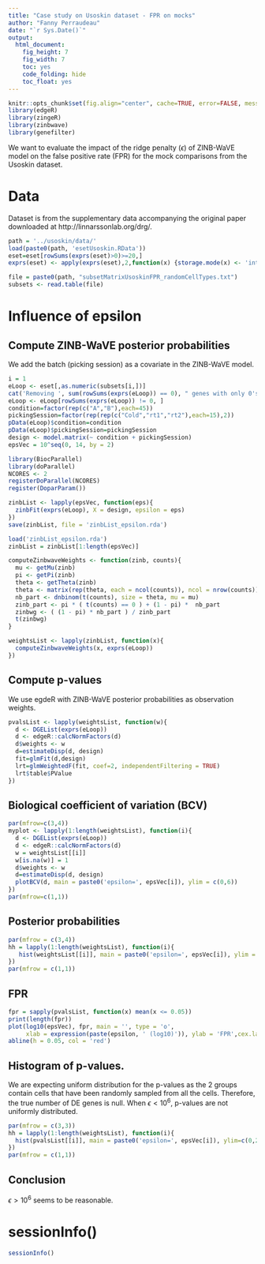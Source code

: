 ```yaml
---
title: "Case study on Usoskin dataset - FPR on mocks"
author: "Fanny Perraudeau"
date: "`r Sys.Date()`"
output: 
  html_document: 
    fig_height: 7
    fig_width: 7
    toc: yes
    code_folding: hide
    toc_float: yes
---
```


```r
knitr::opts_chunk$set(fig.align="center", cache=TRUE, error=FALSE, message=FALSE, warning=TRUE)
library(edgeR)
library(zingeR)
library(zinbwave)
library(genefilter)
```

We want to evaluate the impact of the ridge penalty ($\epsilon$) of ZINB-WaVE model on the false positive rate (FPR) for the mock comparisons from the Usoskin dataset.

# Data

Dataset is from the supplementary data accompanying the original paper downloaded at http://linnarssonlab.org/drg/.

```r
path = '../usoskin/data/'
load(paste0(path, 'esetUsoskin.RData'))
eset=eset[rowSums(exprs(eset)>0)>=20,]
exprs(eset) <- apply(exprs(eset),2,function(x) {storage.mode(x) <- 'integer'; x})

file = paste0(path, "subsetMatrixUsoskinFPR_randomCellTypes.txt")
subsets <- read.table(file)
```

# Influence of epsilon

## Compute ZINB-WaVE posterior probabilities

We add the batch (picking session) as a covariate in the ZINB-WaVE model.

```r
i = 1 
eLoop <- eset[,as.numeric(subsets[i,])]
cat('Removing ', sum(rowSums(exprs(eLoop)) == 0), " genes with only 0's")
eLoop <- eLoop[rowSums(exprs(eLoop)) != 0, ]
condition=factor(rep(c("A","B"),each=45))
pickingSession=factor(rep(rep(c("Cold","rt1","rt2"),each=15),2))
pData(eLoop)$condition=condition
pData(eLoop)$pickingSession=pickingSession
design <- model.matrix(~ condition + pickingSession)
epsVec = 10^seq(0, 14, by = 2)
```

```r
library(BiocParallel)
library(doParallel)
NCORES <- 2
registerDoParallel(NCORES)
register(DoparParam())

zinbList <- lapply(epsVec, function(eps){
  zinbFit(exprs(eLoop), X = design, epsilon = eps)
})
save(zinbList, file = 'zinbList_epsilon.rda')
```

```r
load('zinbList_epsilon.rda')
zinbList = zinbList[1:length(epsVec)]
```

```r
computeZinbwaveWeights <- function(zinb, counts){
  mu <- getMu(zinb)
  pi <- getPi(zinb)
  theta <- getTheta(zinb)
  theta <- matrix(rep(theta, each = ncol(counts)), ncol = nrow(counts))
  nb_part <- dnbinom(t(counts), size = theta, mu = mu)
  zinb_part <- pi * ( t(counts) == 0 ) + (1 - pi) *  nb_part
  zinbwg <- ( (1 - pi) * nb_part ) / zinb_part 
  t(zinbwg)
}

weightsList <- lapply(zinbList, function(x){
  computeZinbwaveWeights(x, exprs(eLoop))
})
```

## Compute p-values

We use egdeR with ZINB-WaVE posterior probabilities as observation weights.

```r
pvalsList <- lapply(weightsList, function(w){
  d <- DGEList(exprs(eLoop))
  d <- edgeR::calcNormFactors(d)
  d$weights <- w
  d=estimateDisp(d, design)
  fit=glmFit(d,design)
  lrt=glmWeightedF(fit, coef=2, independentFiltering = TRUE)
  lrt$table$PValue
})
```

## Biological coefficient of variation (BCV)
```r
par(mfrow=c(3,4))
myplot <- lapply(1:length(weightsList), function(i){
  d <- DGEList(exprs(eLoop))
  d <- edgeR::calcNormFactors(d)
  w = weightsList[[i]]
  w[is.na(w)] = 1
  d$weights <- w
  d=estimateDisp(d, design)
  plotBCV(d, main = paste0('epsilon=', epsVec[i]), ylim = c(0,6))
})
par(mfrow=c(1,1))
```

## Posterior probabilities
```r
par(mfrow = c(3,4))
hh = lapply(1:length(weightsList), function(i){
   hist(weightsList[[i]], main = paste0('epsilon=', epsVec[i]), ylim = c(0,5e5))
})
par(mfrow = c(1,1))
```

## FPR
```r
fpr = sapply(pvalsList, function(x) mean(x <= 0.05))
print(length(fpr))
plot(log10(epsVec), fpr, main = '', type = 'o', 
     xlab = expression(paste(epsilon, ' (log10)')), ylab = 'FPR',cex.lab = 1.5,cex.axis= 1.5)
abline(h = 0.05, col = 'red')
```

## Histogram of p-values.

We are expecting uniform distribution for the p-values as the 2 groups contain cells that have been randomly sampled from all the cells. Therefore, the true number of DE genes is null. When $\epsilon < 10^6$, p-values are not uniformly distributed.

```r
par(mfrow = c(3,3))
hh = lapply(1:length(weightsList), function(i){
  hist(pvalsList[[i]], main = paste0('epsilon=', epsVec[i]), ylim=c(0,2000),cex.lab = 1.5,cex.axis= 1.5,cex.main=2, xlab='p-values')
})
par(mfrow = c(1,1))
```

## Conclusion

$\epsilon>10^6$ seems to be reasonable.

# sessionInfo()
```r
sessionInfo()
```

